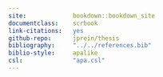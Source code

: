 ```yaml
--- 
site:             bookdown::bookdown_site
documentclass:    scrbook
link-citations:   yes
github-repo:      jprein/thesis
bibliography:     "../../references.bib"
biblio-style:     apalike
csl:              "apa.csl"
---
```


\frontmatter

\begin{titlepage}					
	\begin{center}
		\includegraphics[height=3.2cm]{logo.pdf}\\[40mm]
		
		\huge {\linespread{1.5} Rethinking Variation in Social Cognition: \\ Gaze Following across Individuals, Ages, and Communities}\\[30mm]
		
				
		\normalsize Von der Fakultät Nachhaltigkeit \\ der Leuphana Universität Lüneburg zur Erlangung des Grades\\
		Doktorin der Psychologie\\-- Dr. rer. nat. --\\[10mm]
		
		genehmigte Dissertation von\\[10mm]
		Julia Christin Prein\\
		geboren am 26.02.1995 in Berlin-Kreuzberg, Deutschland
		
	\vspace*{\fill} 
	\end{center}
	
	\newpage
	\thispagestyle{empty}
	\begin{flushleft}
	  \begin{normalsize}
	  
	  \vspace*{\fill} 
	  		Eingereicht am: \tabto*{30mm} 1. Oktober 2024 \\[10mm]
	  		
	  		Erstbetreuer: \tabto*{30mm} Prof.\,Dr.\, Manuel Bohn, \textit{Leuphana Universität Lüneburg}\\
				Zweitbetreuer: \tabto*{30mm} Prof.\,Dr.\, Sebastian Wallot, \textit{Leuphana Universität Lüneburg}\\[10mm]
				
				Erstgutachter: \tabto*{30mm} Prof.\,Dr.\, Manuel Bohn, \textit{Leuphana Universität Lüneburg}\\
				Zweitgutachter: \tabto*{30mm} Prof.\,Dr.\, Sebastian Wallot, \textit{Leuphana Universität Lüneburg}\\
				Drittgutachter: \tabto*{30mm} Prof.\,Dr.\, Daniel Haun, \textit{Universität Leipzig \& Max-Planck-Institut für\\
				\tabto*{30mm} Evolutionäre Anthropologie}\\[10mm]
		\end{normalsize}
	\end{flushleft}
	
\end{titlepage}

\tableofcontents
